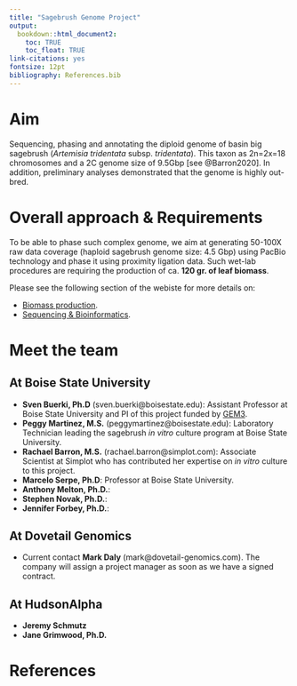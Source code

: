 ```yaml
---
title: "Sagebrush Genome Project"
output:
  bookdown::html_document2: 
    toc: TRUE
    toc_float: TRUE
link-citations: yes
fontsize: 12pt
bibliography: References.bib
---
```


# Aim

Sequencing, phasing and annotating the diploid genome of basin big sagebrush (*Artemisia tridentata* subsp. *tridentata*). This taxon as 2n=2x=18 chromosomes and a 2C genome size of 9.5Gbp [see @Barron2020]. In addition, preliminary analyses demonstrated that the genome is highly out-bred. 

# Overall approach & Requirements

To be able to phase such complex genome, we aim at generating 50-100X raw data coverage (haploid sagebrush genome size: 4.5 Gbp) using PacBio technology and phase it using proximity ligation data. Such wet-lab procedures are requiring the production of ca. **120 gr. of leaf biomass**.

Please see the following section of the webiste for more details on:

- [Biomass production](Biomass_production.html).
- [Sequencing & Bioinformatics](Sequencing.html).

# Meet the team

## At Boise State University

- **Sven Buerki, Ph.D** (sven.buerki@boisestate.edu): Assistant Professor at Boise State University and PI of this project funded by [GEM3](funding.html).
- **Peggy Martinez, M.S.** (peggymartinez@boisestate.edu): Laboratory Technician leading the sagebrush *in vitro*  culture program at Boise State University. 
- **Rachael Barron, M.S.** (rachael.barron@simplot.com): Associate Scientist at Simplot who has contributed her expertise on *in vitro* culture to this project.
- **Marcelo Serpe, Ph.D**: Professor at Boise State University.
- **Anthony Melton, Ph.D.**:
- **Stephen Novak, Ph.D.**:
- **Jennifer Forbey, Ph.D.**:

## At Dovetail Genomics

- Current contact **Mark Daly** (mark@dovetail-genomics.com). The company will assign a project manager as soon as we have a signed contract.

## At HudsonAlpha

- **Jeremy Schmutz**
- **Jane Grimwood, Ph.D.**

# References